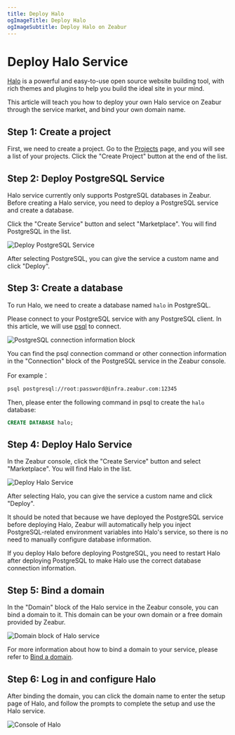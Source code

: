 ```yaml
---
title: Deploy Halo
ogImageTitle: Deploy Halo
ogImageSubtitle: Deploy Halo on Zeabur
---
```



<WorkingInProgress />

# Deploy Halo Service

[Halo](https://halo.run/) is a powerful and easy-to-use open source website building tool, with rich themes and plugins to help you build the ideal site in your mind.

This article will teach you how to deploy your own Halo service on Zeabur through the service market, and bind your own domain name.

## Step 1: Create a project

First, we need to create a project. Go to the [Projects](https://dash.zeabur.com/projects) page, and you will see a list of your projects. Click the "Create Project" button at the end of the list.

## Step 2: Deploy PostgreSQL Service

Halo service currently only supports PostgreSQL databases in Zeabur. Before creating a Halo service, you need to deploy a PostgreSQL service and create a database.

Click the "Create Service" button and select "Marketplace". You will find PostgreSQL in the list.

![Deploy PostgreSQL Service](/marketplace/halo/deploy-postgresql.en-US.png)

After selecting PostgreSQL, you can give the service a custom name and click "Deploy".

## Step 3: Create a database

To run Halo, we need to create a database named `halo` in PostgreSQL.

Please connect to your PostgreSQL service with any PostgreSQL client. In this article, we will use [psql](https://www.postgresql.org/docs/9.1/app-psql.html) to connect.

![PostgreSQL connection information block](/marketplace/halo/postgre-connect.en-US.png)

You can find the psql connection command or other connection information in the "Connection" block of the PostgreSQL service in the Zeabur console.

For example：

```bash
psql postgresql://root:password@infra.zeabur.com:12345
```

Then, please enter the following command in psql to create the `halo` database:

```sql
CREATE DATABASE halo;
```

## Step 4: Deploy Halo Service

In the Zeabur console, click the "Create Service" button and select "Marketplace". You will find Halo in the list.

![Deploy Halo Service](/marketplace/halo/deploy-halo.en-US.png)

After selecting Halo, you can give the service a custom name and click "Deploy".

<Callout>
It should be noted that because we have deployed the PostgreSQL service before deploying Halo, Zeabur will automatically help you inject PostgreSQL-related environment variables into Halo's service, so there is no need to manually configure database information.

If you deploy Halo before deploying PostgreSQL, you need to restart Halo after deploying PostgreSQL to make Halo use the correct database connection information.

</Callout>

## Step 5: Bind a domain

In the "Domain" block of the Halo service in the Zeabur console, you can bind a domain to it. This domain can be your own domain or a free domain provided by Zeabur.

![Domain block of Halo service](/marketplace/halo/halo-domain.en-US.png)

For more information about how to bind a domain to your service, please refer to [Bind a domain](../deploy/domain-binding).

## Step 6: Log in and configure Halo

After binding the domain, you can click the domain name to enter the setup page of Halo, and follow the prompts to complete the setup and use the Halo service.

![Console of Halo](/marketplace/halo/halo-console.en-US.png)
